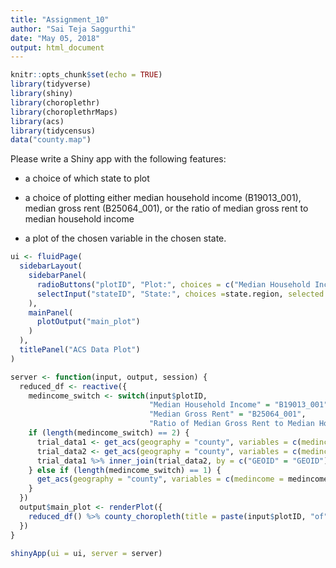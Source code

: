```yaml
---
title: "Assignment_10"
author: "Sai Teja Saggurthi"
date: "May 05, 2018"
output: html_document
---
```


```r
knitr::opts_chunk$set(echo = TRUE)
library(tidyverse)
library(shiny)
library(choroplethr)
library(choroplethrMaps)
library(acs)
library(tidycensus)
data("county.map")
```

Please write a Shiny app with the following features:

* a choice of which state to plot
* a choice of plotting either median household income (B19013_001), median gross rent (B25064_001), or the ratio of median gross rent to median household income

* a plot of the chosen variable in the chosen state.

```r
ui <- fluidPage(
  sidebarLayout(
    sidebarPanel(
      radioButtons("plotID", "Plot:", choices = c("Median Household Income", "Median Gross Rent","Ratio of Median Gross Rent to Median Household Income"), selected = "Median Household Income"),
      selectInput("stateID", "State:", choices =state.region, selected = "alaska")
    ),
    mainPanel(
      plotOutput("main_plot")
    )
  ),
  titlePanel("ACS Data Plot")
)
```

```r
server <- function(input, output, session) {
  reduced_df <- reactive({
    medincome_switch <- switch(input$plotID,
                               "Median Household Income" = "B19013_001", 
                               "Median Gross Rent" = "B25064_001", 
                               "Ratio of Median Gross Rent to Median Household Income" = c("B19013_001", "B25064_001"))
    if (length(medincome_switch) == 2) {
      trial_data1 <- get_acs(geography = "county", variables = c(medincome = medincome_switch[1]), state = input$stateID)
      trial_data2 <- get_acs(geography = "county", variables = c(medincome = medincome_switch[2]), state = input$stateID)
      trial_data1 %>% inner_join(trial_data2, by = c("GEOID" = "GEOID")) %>% mutate(value = estimate.y/estimate.x) %>% select(GEOID, value) %>% mutate(region = as.integer(GEOID))
    } else if (length(medincome_switch) == 1) {
      get_acs(geography = "county", variables = c(medincome = medincome_switch), state = input$stateID) %>% rename(value = estimate) %>% mutate(region = as.integer(GEOID))
    }
  })
  output$main_plot <- renderPlot({
    reduced_df() %>% county_choropleth(title = paste(input$plotID, "of", input$stateID), num_colors = 1, state_zoom = input$stateID)
  })
}

shinyApp(ui = ui, server = server)
```

